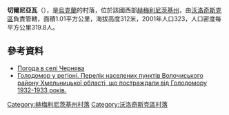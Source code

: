 {{coord|49|36|19|N|26|32|40|E|scale:100000|display=title}}

'''切爾尼亞瓦'''（{{lang-uk|Чернява}}），是[[烏克蘭|烏克蘭]]的村落，位於該國西部[[赫梅利尼茨基州|赫梅利尼茨基州]]，由[[沃洛奇斯克區|沃洛奇斯克區]]負責管轄，面積1.01平方公里，海拔高度312米，2001年人口323，人口密度每平方公里319.8人。

==參考資料==
* [http://weather.in.ua/ua/hmel'nickaja/28342 Погода в селі Чернява]{{Wayback|url=http://weather.in.ua/ua/hmel%27nickaja/28342 |date=20111220125259 }}
* [https://web.archive.org/web/20160304103840/http://admvol.at.ua/golodvregioni.doc Голодомор у регіоні. Перелік населених пунктів Волочиського району Хмельницької області, що постраждали від Голодомору 1932-1933 років.]

{{DEFAULTSORT:Чернява}}
[[Category:赫梅利尼茨基州村落|Category:赫梅利尼茨基州村落]]
[[Category:沃洛奇斯克區村落|Category:沃洛奇斯克區村落]]


{{Khmelnytskyi-geo-stub}}